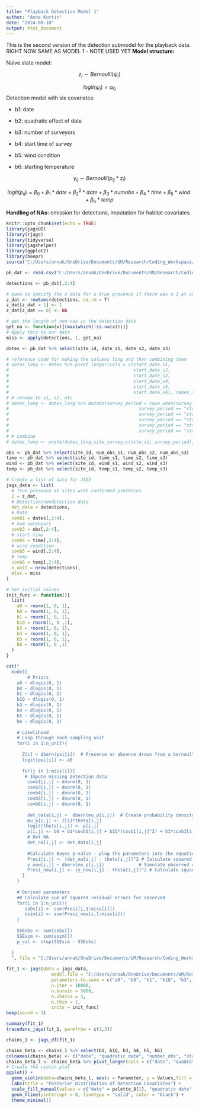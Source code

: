 ```yaml
---
title: "Playback Detection Model 1"
author: "Anna Kurtin"
date: "2024-08-18"
output: html_document
---
```


This is the second version of the detection submodel for the playback data. RIGHT NOW SAME AS MODEL 1 - NOTE USED YET
**Model structure:**

Naive state model:

$$
z_i \sim Bernoulli(\psi_i)
$$ 

$$
logit(\psi_i) = \alpha_0
$$ 
Detection model with six covariates:  

* b1: date

* b2: quadratic effect of date

* b3: number of surveyors

* b4: start time of survey

* b5: wind condition

* b6: starting temperature



$$
y_{ij} \sim Bernoulli(p_{ij} * z_i)
$$

$$
logit(p_{ij}) = \beta_0 + \beta_{1}*date + \beta_{2}^2*date + \beta_{3}*num obs + \beta_{4}*time + \beta_5*wind + \beta_6*temp
$$

**Handling of NAs:** omission for detections, imputation for habitat covariates

```r
knitr::opts_chunk$set(echo = TRUE)
library(jagsUI)
library(rjags)
library(tidyverse)
library(jagshelper)
library(ggplot2)
library(beepr)
source("C:/Users/annak/OneDrive/Documents/UM/Research/Coding_Workspace/Cuckoo-Research/R_Scripts/5_Visualization/Create_HexCodes_CuckooColorBlind.R")
```

```r
pb_dat <- read.csv("C:/Users/annak/OneDrive/Documents/UM/Research/Coding_Workspace/Cuckoo-Research/Data/Playback_Results/2023/Outputs/2023_PBData_FormatforOccModSCALED_8-6-24.csv")

detections <- pb_dat[,2:4]

# Have to specify the z data for a true presence if there was a 1 at any time 
z_dat <- rowSums(detections, na.rm = T)
z_dat[z_dat > 1] <- 1
z_dat[z_dat == 0] <- NA

# get the length of non-nas in the detection data
get_na <- function(x){(max(which(!is.na(x))))}
# Apply this to our data
miss <- apply(detections, 1, get_na)
```


```R
dates <- pb_dat %>% select(site_id, date_s1, date_s2, date_s3)

# reference code for making the columns long and then combining them
# dates_long <- dates %>% pivot_longer(cols = c(start_date_s1,
#                                               start_date_s2,
#                                               start_date_s3,
#                                               start_date_s4,
#                                               start_date_s5,
#                                               start_date_s6), names_to = "survey_period",values_to = "date" )
# # rename to s1, s2, etc
# dates_long <- dates_long %>% mutate(survey_period = case_when(survey_period == "start_date_s1" ~ "s1",
#                                                 survey_period == "start_date_s2" ~ "s2",
#                                                 survey_period == "start_date_s3" ~ "s3",
#                                                 survey_period == "start_date_s4" ~ "s4",
#                                                 survey_period == "start_date_s5" ~ "s5",
#                                                 survey_period == "start_date_s6" ~ "s6"))
# # combine
# dates_long <- unite(dates_long,site_survey,c(site_id, survey_period),sep="_",remove=TRUE)

obs <- pb_dat %>% select(site_id, num_obs_s1, num_obs_s2, num_obs_s3)
time <- pb_dat %>% select(site_id, time_s1, time_s2, time_s3)
wind <- pb_dat %>% select(site_id, wind_s1, wind_s2, wind_s3)
temp <- pb_dat %>% select(site_id, temp_s1, temp_s2, temp_s3)
```

```R
# Create a list of data for JAGS
jags_data <- list(
  # True presence at sites with confirmed presences
  Z = z_dat,
  # Detection/nondetection data
  det_data = detections,
  # Date
  covb1 = dates[,2:4],
  # num surveyors
  covb3 = obs[,2:4],
  # start time 
  covb4 = time[,2:4],
  # wind condition
  covb5 = wind[,2:4],
  # temp
  covb6 = temp[,2:4],
  n_unit = nrow(detections),
  miss = miss
)

# Set initial values 
init_func <- function(){
  list(
    a0 = rnorm(1, 0, 1),
    b0 = rnorm(1, 0, 1),
    b1 = rnorm(1, 0, 1),
    b1Q = rnorm(1, 0 ,1),
    b3 = rnorm(1, 0, 1),
    b4 = rnorm(1, 0, 1),
    b5 = rnorm(1, 0, 1),
    b6 = rnorm(1, 0 ,1)
  )
}
```

```R
cat("
  model{
        # Priors
    a0 ~ dlogis(0, 1)
    b0 ~ dlogis(0, 1)
    b1 ~ dlogis(0, 1)
    b1Q ~ dlogis(0, 1)
    b3 ~ dlogis(0, 1)
    b4 ~ dlogis(0, 1)
    b5 ~ dlogis(0, 1)
    b6 ~ dlogis(0, 1)
  
    # Likelihood
    # Loop through each sampling unit
    for(i in 1:n_unit){
  
      Z[i] ~ dbern(psi[i])  # Presence or absence drawn from a bernoulli distribution with occupancy probability psi  
      logit(psi[i]) <- a0 
  
      for(j in 1:miss[i]){
       # Impute missing detection data
        covb1[i,j] ~ dnorm(0, 1)
        covb3[i,j] ~ dnorm(0, 1)
        covb4[i,j] ~ dnorm(0, 1)
        covb5[i,j] ~ dnorm(0, 1)
        covb6[i,j] ~ dnorm(0, 1)
  
        det_data[i,j] ~  dbern(mu_p[i,j])  # Create probability density drawn for each site
        mu_p[i,j] <- Z[i]*theta[i,j]
        logit(theta[i,j]) <- p[i,j]
        p[i,j] <- b0 + b1*covb1[i,j] + b1Q*(covb1[i,j]^2) + b3*covb3[i,j] + b4*covb4[i,j] + b5*covb5[i,j] + b6*covb6[i,j]
        # Det NA
        det_na[i,j] <- det_data[i,j]
  
        #Calculate Bayes p-value - plug the parameters into the equation for each sample of the posterior and use this to create new observations
        Presi[i,j] <- (det_na[i,j] - theta[i,j])^2 # Calculate squared residual of observed data
        y_new[i,j] ~ dbern(mu_p[i,j])             # Simulate observed data
        Presi_new[i,j] <- (y_new[i,j] - theta[i,j])^2 # Calculate squared residual error of simulated data
      }
    }
    
    # Derived parameters
    ## Calculate sum of squared residual errors for observed 
    for(i in 1:n_unit){
       sobs[i] <- sum(Presi[i,1:miss[i]])
       ssim[i] <- sum(Presi_new[i,1:miss[i]])
    }
    
    SSEobs <- sum(sobs[])
    SSEsim <- sum(ssim[])
    p_val <- step(SSEsim - SSEobs)  
    
  }
  ", file = "C:/Users/annak/OneDrive/Documents/UM/Research/Coding_Workspace/Cuckoo-Research/R_Scripts/2_Analyses/Methods_Chapter/Playback_Model/Model_Structure_Files/JAGS_PBMod1.txt")

```

```R
fit_1 <- jags(data = jags_data, 
                 model.file = "C:/Users/annak/OneDrive/Documents/UM/Research/Coding_Workspace/Cuckoo-Research/R_Scripts/2_Analyses/Methods_Chapter/Playback_Model/Model_Structure_Files/JAGS_PBMod1.txt",
                 parameters.to.save = c("a0", "b0", "b1", "b1Q", "b3", "b4", "b5", "b6", "p_val"),
                 n.iter = 10000, 
                 n.burnin = 5000, 
                 n.chains = 3,
                 n.thin = 2,
                 inits = init_func)
beep(sound = 3)
```

```R
summary(fit_1)
tracedens_jags(fit_1, parmfrow = c(3,3))
```


```R
chains_1 <- jags_df(fit_1)

chains_beta <- chains_1 %>% select(b1, b1Q, b3, b4, b5, b6)
colnames(chains_beta) <- c("date", "quadratic date", "number_obs", "start_time", "wind_strength","temp")
chains_beta_l <- chains_beta %>% pivot_longer(cols = c("date", "quadratic date", "number_obs", "start_time", "wind_strength","temp"),names_to = "Parameter", values_to = "Values")
# Create the violin plot
ggplot() +
  geom_violin(data=chains_beta_l, aes(x = Parameter, y = Values,fill = Parameter),trim = FALSE) +
  labs(title = "Posterior Distribution of Detection Covariates") +
  scale_fill_manual(values = c("date" = palette_8[1], "quadratic date" = palette_8[2], "number_obs" = palette_8[3], "start_time" = palette_8[4], "wind_strength" = palette_8[5], "temp" = palette_8[6])) + 
  geom_hline(yintercept = 0, linetype = "solid", color = "black") +
  theme_minimal()
```